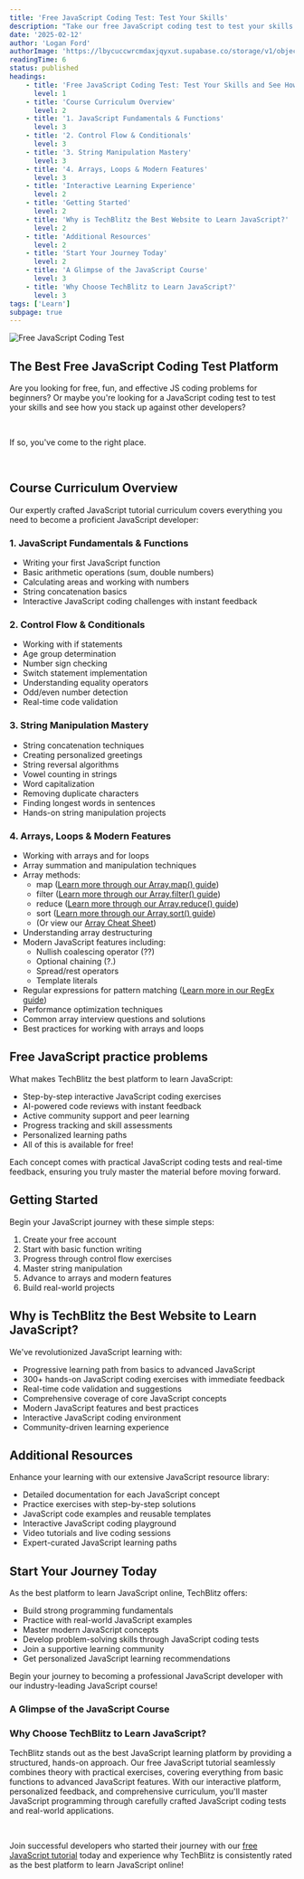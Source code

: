 ```yaml
---
title: 'Free JavaScript Coding Test: Test Your Skills'
description: "Take our free JavaScript coding test to test your skills and see how you stack up against other developers. Perfect for beginners and experienced developers alike."
date: '2025-02-12'
author: 'Logan Ford'
authorImage: 'https://lbycuccwrcmdaxjqyxut.supabase.co/storage/v1/object/public/user-profile-pictures/3a57d7e8-8b80-483b-93d0-70fe1f06b0c0/logo.png?u=1l5im5h5n6e5'
readingTime: 6
status: published
headings:
    - title: 'Free JavaScript Coding Test: Test Your Skills and See How You Stack Up Against Other Developers'
      level: 1
    - title: 'Course Curriculum Overview'
      level: 2
    - title: '1. JavaScript Fundamentals & Functions'
      level: 3
    - title: '2. Control Flow & Conditionals'
      level: 3
    - title: '3. String Manipulation Mastery'
      level: 3
    - title: '4. Arrays, Loops & Modern Features'
      level: 3
    - title: 'Interactive Learning Experience'
      level: 2
    - title: 'Getting Started'
      level: 2
    - title: 'Why is TechBlitz the Best Website to Learn JavaScript?'
      level: 2
    - title: 'Additional Resources'
      level: 2
    - title: 'Start Your Journey Today'
      level: 2
    - title: 'A Glimpse of the JavaScript Course'
      level: 3
    - title: 'Why Choose TechBlitz to Learn JavaScript?'
      level: 3
tags: ['Learn']
subpage: true
---
```



<img src="https://lbycuccwrcmdaxjqyxut.supabase.co/storage/v1/object/public/marketing-images/beginner-programming-challenges-img-1.avif" alt="Free JavaScript Coding Test" className="w-full h-auto rounded-lg" />

## The Best Free JavaScript Coding Test Platform

Are you looking for free, fun, and effective JS coding problems for beginners? Or maybe you're looking for a JavaScript coding test to test your skills and see how you stack up against other developers?

<br />

If so, you've come to the right place.

<br />

## Course Curriculum Overview

Our expertly crafted JavaScript tutorial curriculum covers everything you need to become a proficient JavaScript developer:

### 1. JavaScript Fundamentals & Functions
- Writing your first JavaScript function
- Basic arithmetic operations (sum, double numbers)
- Calculating areas and working with numbers
- String concatenation basics
- Interactive JavaScript coding challenges with instant feedback

### 2. Control Flow & Conditionals
- Working with if statements
- Age group determination
- Number sign checking
- Switch statement implementation
- Understanding equality operators
- Odd/even number detection
- Real-time code validation

### 3. String Manipulation Mastery
- String concatenation techniques
- Creating personalized greetings
- String reversal algorithms
- Vowel counting in strings
- Word capitalization
- Removing duplicate characters
- Finding longest words in sentences
- Hands-on string manipulation projects

### 4. Arrays, Loops & Modern Features
- Working with arrays and for loops
- Array summation and manipulation techniques
- Array methods: 
    - map ([Learn more through our Array.map() guide](/blog/how-to-use-map-in-javascript))
    - filter ([Learn more through our Array.filter() guide](/blog/how-to-use-filter-in-javascript))
    - reduce ([Learn more through our Array.reduce() guide](/blog/how-to-use-reduce-in-javascript))
    - sort ([Learn more through our Array.sort() guide](/blog/how-to-use-sort-in-javascript))
    - (Or view our [Array Cheat Sheet](/javascript-cheat-sheet/javascript-array-cheat-sheet))
- Understanding array destructuring
- Modern JavaScript features including:
  - Nullish coalescing operator (??)
  - Optional chaining (?.)
  - Spread/rest operators
  - Template literals
- Regular expressions for pattern matching ([Learn more in our RegEx guide](/javascript-cheat-sheet/regular-expression-cheat-sheet))
- Performance optimization techniques
- Common array interview questions and solutions
- Best practices for working with arrays and loops

## Free JavaScript practice problems

What makes TechBlitz the best platform to learn JavaScript:

- Step-by-step interactive JavaScript coding exercises
- AI-powered code reviews with instant feedback
- Active community support and peer learning
- Progress tracking and skill assessments
- Personalized learning paths
- All of this is available for free!

Each concept comes with practical JavaScript coding tests and real-time feedback, ensuring you truly master the material before moving forward.

## Getting Started

Begin your JavaScript journey with these simple steps:

1. Create your free account
2. Start with basic function writing
3. Progress through control flow exercises
4. Master string manipulation
5. Advance to arrays and modern features
6. Build real-world projects

## Why is TechBlitz the Best Website to Learn JavaScript?

We've revolutionized JavaScript learning with:

- Progressive learning path from basics to advanced JavaScript
- 300+ hands-on JavaScript coding exercises with immediate feedback
- Real-time code validation and suggestions
- Comprehensive coverage of core JavaScript concepts
- Modern JavaScript features and best practices
- Interactive JavaScript coding environment
- Community-driven learning experience

## Additional Resources

Enhance your learning with our extensive JavaScript resource library:

- Detailed documentation for each JavaScript concept
- Practice exercises with step-by-step solutions
- JavaScript code examples and reusable templates
- Interactive JavaScript coding playground
- Video tutorials and live coding sessions
- Expert-curated JavaScript learning paths

## Start Your Journey Today

As the best platform to learn JavaScript online, TechBlitz offers:

- Build strong programming fundamentals
- Practice with real-world JavaScript examples
- Master modern JavaScript concepts
- Develop problem-solving skills through JavaScript coding tests
- Join a supportive learning community
- Get personalized JavaScript learning recommendations

Begin your journey to becoming a professional JavaScript developer with our industry-leading JavaScript course!

### A Glimpse of the JavaScript Course

<div className="mt-10">
<MdxQuestionDisplay tag="javascript" take={5} difficulty="EASY" />
</div>

### Why Choose TechBlitz to Learn JavaScript?

TechBlitz stands out as the best JavaScript learning platform by providing a structured, hands-on approach. 
Our free JavaScript tutorial seamlessly combines theory with practical exercises, covering everything from basic functions to advanced JavaScript features. 
With our interactive platform, personalized feedback, and comprehensive curriculum, you'll master JavaScript programming through carefully crafted JavaScript 
coding tests and real-world applications.

<br />

Join successful developers who started their journey with our <a href="/roadmaps/javascript-fundamentals" className="text-accent">free JavaScript tutorial</a> today and experience why TechBlitz is consistently rated as the best platform to learn JavaScript online!
